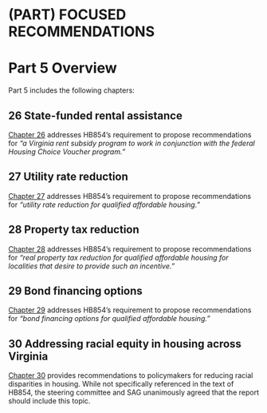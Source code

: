 # (PART) FOCUSED RECOMMENDATIONS {.unnumbered}

# Part 5 Overview {.unnumbered #part-5}

Part 5 includes the following chapters:

## 26 State-funded rental assistance {.unnumbered .unlisted}

[Chapter 26](#part-5-staterental) addresses HB854’s requirement to propose recommendations for *“a Virginia rent subsidy program to work in conjunction with the federal Housing Choice Voucher program.”*

## 27 Utility rate reduction {.unnumbered .unlisted}

[Chapter 27](#part-5-utility) addresses HB854’s requirement to propose recommendations for *“utility rate reduction for qualified affordable housing.”*

## 28 Property tax reduction {.unnumbered .unlisted}

[Chapter 28](#part-5-propertytax) addresses HB854’s requirement to propose recommendations for *“real property tax reduction for qualified affordable housing for localities that desire to provide such an incentive.”*

## 29 Bond financing options {.unnumbered .unlisted}

[Chapter 29](#part-5-bondfinancing) addresses HB854’s requirement to propose recommendations for *“bond financing options for qualified affordable housing.”*

## 30 Addressing racial equity in housing across Virginia {.unnumbered .unlisted}

[Chapter 30](#part-5-racialequity) provides recommendations to policymakers for reducing racial disparities in housing. While not specifically referenced in the text of HB854, the steering committee and SAG unanimously agreed that the report should include this topic.